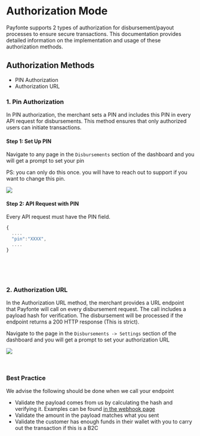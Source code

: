 # Authorization Mode
Payfonte supports 2 types of authorization for disbursement/payout processes to ensure secure transactions. This documentation provides detailed information on the implementation and usage of these authorization methods.

## Authorization Methods

- PIN Authorization
- Authorization URL

### 1. Pin Authorization

In PIN authorization, the merchant sets a PIN and includes this PIN in every API request for disbursements. This method ensures that only authorized users can initiate transactions.

#### Step 1: Set Up PIN

Navigate to any page in the `Disbursements` section of the dashboard and you will get a prompt to set your pin

PS: you can only do this once. you will have to reach out to support if you want to change this pin.

![](https://files.readme.io/57b7fad-image.png)

#### Step 2: API Request with PIN

Every API request must have the PIN field.

```jsx JSON
{
  ....
  "pin":"XXXX",
  ....
}
```

<br />

<br />

<br />

### 2. Authorization URL

In the Authorization URL method, the merchant provides a URL endpoint that Payfonte will call on every disbursement request. The call includes a payload hash for verification. The disbursement will be processed if the endpoint returns a 200 HTTP response (This is strict).

Navigate to the page in the `Disbursements -> Settings` section of the dashboard and you will get a prompt to set your authorization URL

![](https://files.readme.io/99c8919-image.png)

<br />

### Best Practice
We advise the following should be done when we call your endpoint

- Validate the payload comes from us by calculating the hash and verifying it. Examples can be found [in the webhook page](/collections/webhook.md)
- Validate the amount in the payload matches what you sent
- Validate the customer has enough funds in their wallet with you to carry out the transaction if this is a B2C
